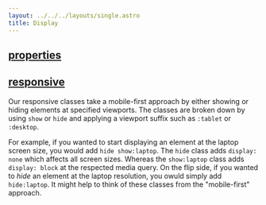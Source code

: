 ```yaml
---
layout: ../../../layouts/single.astro
title: Display
---
```


## [properties](#properties)

<Classes attr="true" >
<Classesrow classname="display--none" attr="display: none" />
<Classesrow classname="display--block" attr="display: block" />
<Classesrow classname="display--inline-block" attr="display: inline-block" />
<Classesrow classname="display--inline" attr="display: inline" />
<Classesrow classname="display--flex" attr="display: flex" />
<Classesrow classname="display--inline-flex" attr="display: inline-flex" />
</Classes>





## [responsive](#responsive)

Our responsive classes take a mobile-first approach by either showing or hiding elements at specified viewports. The classes are broken down by using `show` or `hide` and applying a viewport suffix such as `:tablet` or `:desktop`.

For example, if you wanted to start displaying an element at the laptop screen size, you would add `hide show:laptop`. The `hide` class adds `display: none` which affects all screen sizes. Whereas the `show:laptop` class adds `display: block` at the respected media query. On the flip side, if you wanted to _hide_ an element at the laptop resolution, you owuld simply add `hide:laptop`. It might help to think of these classes from the "mobile-first" approach. 


<Classes result="true"> 
<Classesrow classname="show-print" result="Show on printed media." />
<Classesrow classname="hide-print" result="Hide on printed media." />
<Classesrow classname="show" result="Show at all screen sizes." />
<Classesrow classname="show:tablet" result="Show at our tablet breakpoint and up." />
<Classesrow classname="show:lg-tablet" result="Show at our large tablet breakpoint and up." />
<Classesrow classname="show:laptop" result="Show Show at our laptop breakpoint and up." />
<Classesrow classname="show:desktop" result="Show at our desktop breakpoint and up." />
<Classesrow classname="hide" result="Hide on all screen sizes." />
<Classesrow classname="hide:tablet" result="Hide on our tablet breakpoint and up." />
<Classesrow classname="hide:lg-tablet" result="Hide on our large tablet breakpoint and up." />
<Classesrow classname="hide:laptop" result="Hide on our laptop breakpoint and up." />
<Classesrow classname="hide:desktop" result="Hide on our desktop breakpoint and up." />
</Classes>
